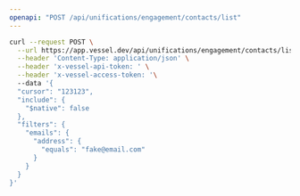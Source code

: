 ```yaml
---
openapi: "POST /api/unifications/engagement/contacts/list"
---
```


<RequestExample>

```bash Request
curl --request POST \
  --url https://app.vessel.dev/api/unifications/engagement/contacts/list \
  --header 'Content-Type: application/json' \
  --header 'x-vessel-api-token: ' \
  --header 'x-vessel-access-token: '\ 
  --data '{
  "cursor": "123123",
  "include": {
    "$native": false
  },
  "filters": {
    "emails": {
      "address": {
        "equals": "fake@email.com"
      }
    }
  }
}'
```

</RequestExample>


      